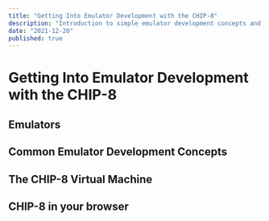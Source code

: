 ```yaml
---
title: "Getting Into Emulator Development with the CHIP-8"
description: "Introduction to simple emulator development concepts and illustration with an in-browser virtual machine."
date: "2021-12-20"
published: true
---
```



# Getting Into Emulator Development with the CHIP-8

<Chip8Player dataROM={MAZE_ROM} scale={10} disableKeypad />

## Emulators

## Common Emulator Development Concepts

## The CHIP-8 Virtual Machine

## CHIP-8 in your browser

<Chip8Player dataROM={TETRIS_ROM} scale={10} />
